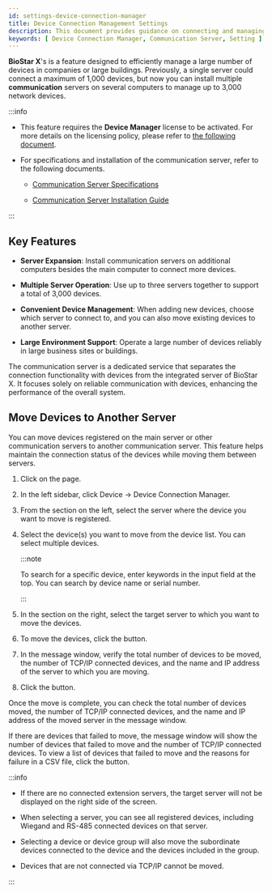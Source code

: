```yaml
---
id: settings-device-connection-manager
title: Device Connection Management Settings
description: This document provides guidance on connecting and managing a large number of devices through the communication server in BioStar X. You can manage up to 3,000 network devices by distributing them across multiple servers.
keywords: [ Device Connection Manager, Communication Server, Setting ]
---
```


**BioStar X**'s <Cmd sid='settings.deviceConnectionManager.settingMenuTitle' product='2' /> is a feature designed to efficiently manage a large number of devices in companies or large buildings. Previously, a single server could connect a maximum of 1,000 devices, but now you can install multiple **communication** servers on several computers to manage up to 3,000 network devices.

:::info

* This feature requires the **Device Manager** license to be activated. For more details on the licensing policy, please refer to [the following document](licensing).

* For specifications and installation of the communication server, refer to the following documents.

  * [Communication Server Specifications](system-requirements#communication-server)

  * [Communication Server Installation Guide](#)

:::

## Key Features

- **Server Expansion**: Install communication servers on additional computers besides the main computer to connect more devices.

- **Multiple Server Operation**: Use up to three servers together to support a total of 3,000 devices.

- **Convenient Device Management**: When adding new devices, choose which server to connect to, and you can also move existing devices to another server.

- **Large Environment Support**: Operate a large number of devices reliably in large business sites or buildings.

The communication server is a dedicated service that separates the connection functionality with devices from the integrated server of BioStar X. It focuses solely on reliable communication with devices, enhancing the performance of the overall system.

## Move Devices to Another Server

You can move devices registered on the main server or other communication servers to another communication server. This feature helps maintain the connection status of the devices while moving them between servers.

1. Click <Cmd sid='shell.header.setting' /> on the <Cmd sid='shell.header.launcher' /> page.

1. In the left sidebar, click <Cmd>Device</Cmd> → <Cmd>Device Connection Manager</Cmd>.

1. From the <Cmd sid='settings.deviceConnectionManager.followerSelectLabel' product='2' /> section on the left, select the server where the device you want to move is registered.

1. Select the device(s) you want to move from the device list. You can select multiple devices.

    :::note

    To search for a specific device, enter keywords in the input field at the top. You can search by device name or serial number.

    :::

1. In the <Cmd sid='settings.deviceConnectionManager.selectedSelectLabel' product='2' /> section on the right, select the target server to which you want to move the devices.

1. To move the devices, click the <Cmd sid='settings.deviceConnectionManager.moveButtonTitle' product='2' /> button.

1. In the message window, verify the total number of devices to be moved, the number of TCP/IP connected devices, and the name and IP address of the server to which you are moving.

1. Click the <Cmd sid='button.apply' product='2' /> button.

Once the move is complete, you can check the total number of devices moved, the number of TCP/IP connected devices, and the name and IP address of the moved server in the message window.

If there are devices that failed to move, the message window will show the number of devices that failed to move and the number of TCP/IP connected devices. To view a list of devices that failed to move and the reasons for failure in a CSV file, click the <Cmd sid='button.download' product='2' /> button.

:::info

* If there are no connected extension servers, the target server will not be displayed on the right side of the screen.

* When selecting a server, you can see all registered devices, including Wiegand and RS-485 connected devices on that server.

* Selecting a device or device group will also move the subordinate devices connected to the device and the devices included in the group.

* Devices that are not connected via TCP/IP cannot be moved.

:::
